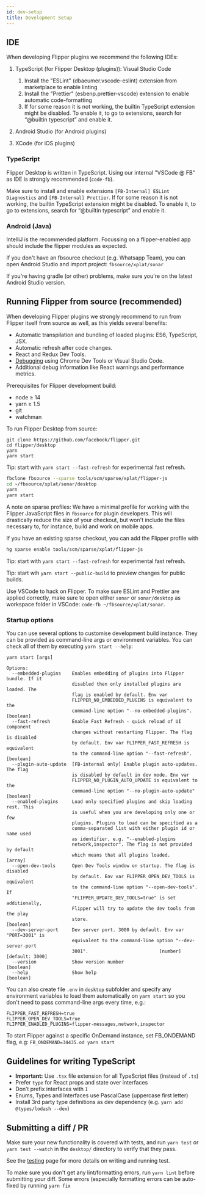 ```yaml
---
id: dev-setup
title: Development Setup
---
```


## IDE

<OssOnly>

When developing Flipper plugins we recommend the following IDEs:

1. TypeScript (for Flipper Desktop (plugins)): Visual Studio Code
    1. Install the "ESLint" (dbaeumer.vscode-eslint) extension from marketplace to enable linting
    1. Install the "Prettier" (esbenp.prettier-vscode) extension to enable automatic code-formatting
    1. If for some reason it is not working, the builtin TypeScript extension might be disabled. To enable it, to go to extensions, search for “@builtin typescript” and enable it.

1. Android Studio (for Android plugins)
1. XCode (for iOS plugins)

</OssOnly>

<FbInternalOnly>

### TypeScript

Flipper Desktop is written in TypeScript.
Using our internal "VSCode @ FB" as IDE is strongly recommended (`code-fb`).

Make sure to install and enable extensions `[FB-Internal] ESLint Diagnostics` and `[FB-Internal] Prettier`.
If for some reason it is not working, the builtin TypeScript extension might be disabled. To enable it, to go to extensions, search for “@builtin typescript” and enable it.

### Android (Java)

IntelliJ is the recommended platform. Focussing on a flipper-enabled app should include the flipper modules as expected.

If you don't have an fbsource checkout (e.g. Whatsapp Team), you can open Android Studio and import project: `fbsource/xplat/sonar`

If you're having gradle (or other) problems, make sure you're on the latest Android Studio version.

</FbInternalOnly>


## Running Flipper from source (recommended)

When developing Flipper plugins we strongly recommend to run from Flipper itself from source as well, as this yields several benefits:


- Automatic transpilation and bundling of loaded plugins: ES6, TypeScript, JSX.
- Automatic refresh after code changes.
- React and Redux Dev Tools.
- [Debugging](debugging) using Chrome Dev Tools or Visual Studio Code.
- Additional debug information like React warnings and performance metrics.

Prerequisites for Flipper development build:
- node ≥ 14
- yarn ≥ 1.5
- git
- watchman

To run Flipper Desktop from source:

<OssOnly>

```
git clone https://github.com/facebook/flipper.git
cd flipper/desktop
yarn
yarn start
```

Tip: start with `yarn start --fast-refresh` for experimental fast refresh.

</OssOnly>

<FbInternalOnly>

```bash
fbclone fbsource --sparse tools/scm/sparse/xplat/flipper-js
cd ~/fbsource/xplat/sonar/desktop
yarn
yarn start
```

A note on sparse profiles: We have a minimal profile for working with the Flipper JavaScript
files in `fbsource` for plugin developers. This will drastically reduce the size of your checkout, but
won't include the files necessary to, for instance, build and work on mobile apps.

If you have an existing sparse checkout, you can add the Flipper profile with

```bash
hg sparse enable tools/scm/sparse/xplat/flipper-js
```

Tip: start with `yarn start --fast-refresh` for experimental fast refresh.

Tip: start wih `yarn start --public-build` to preview changes for public builds.

Use VSCode to hack on Flipper.
To make sure ESLint and Prettier are applied correctly, make sure to open either `sonar` or `sonar/desktop` as workspace folder in VSCode: `code-fb ~/fbsource/xplat/sonar`.

</FbInternalOnly>

### Startup options

You can use several options to customise development build instance. They can be provided as command-line args or environment variables.
You can check all of them by executing `yarn start --help`:
```
yarn start [args]

Options:
  --embedded-plugins    Enables embedding of plugins into Flipper bundle. If it
                        disabled then only installed plugins are loaded. The
                        flag is enabled by default. Env var
                        FLIPPER_NO_EMBEDDED_PLUGINS is equivalent to the
                        command-line option "--no-embedded-plugins".   [boolean]
  --fast-refresh        Enable Fast Refresh - quick reload of UI component
                        changes without restarting Flipper. The flag is disabled
                        by default. Env var FLIPPER_FAST_REFRESH is equivalent
                        to the command-line option "--fast-refresh".   [boolean]
  --plugin-auto-update  [FB-internal only] Enable plugin auto-updates. The flag
                        is disabled by default in dev mode. Env var
                        FLIPPER_NO_PLUGIN_AUTO_UPDATE is equivalent to the
                        command-line option "--no-plugin-auto-update"  [boolean]
  --enabled-plugins     Load only specified plugins and skip loading rest. This
                        is useful when you are developing only one or few
                        plugins. Plugins to load can be specified as a
                        comma-separated list with either plugin id or name used
                        as identifier, e.g. "--enabled-plugins
                        network,inspector". The flag is not provided by default
                        which means that all plugins loaded.             [array]
  --open-dev-tools      Open Dev Tools window on startup. The flag is disabled
                        by default. Env var FLIPPER_OPEN_DEV_TOOLS is equivalent
                        to the command-line option "--open-dev-tools". If
                        "FLIPPER_UPDATE_DEV_TOOLS=true" is set additionally,
                        Flipper will try to update the dev tools from the play
                        store.                                         [boolean]
  --dev-server-port     Dev server port. 3000 by default. Env var "PORT=3001" is
                        equivalent to the command-line option "--dev-server-port
                        3001".                          [number] [default: 3000]
  --version             Show version number                            [boolean]
  --help                Show help                                      [boolean]
```

You can also create file `.env` in `desktop` subfolder and specify any environment variables to load them automatically on `yarn start` so you don't need to pass command-line args every time, e.g.:

```
FLIPPER_FAST_REFRESH=true
FLIPPER_OPEN_DEV_TOOLS=true
FLIPPER_ENABLED_PLUGINS=flipper-messages,network,inspector
```

<FbInternalOnly>

To start Flipper against a specific OnDemand instance, set FB_ONDEMAND flag, e.g: `FB_ONDEMAND=34435.od yarn start`

</FbInternalOnly>

## Guidelines for writing TypeScript
* **Important:** Use `.tsx` file extension for all TypeScript files (instead of `.ts`)
* Prefer `type` for React props and state over interfaces
* Don’t prefix interfaces with `I`
* Enums, Types and Interfaces use PascalCase (uppercase first letter)
* Install 3rd party type definitions as dev dependency (e.g. `yarn add @types/lodash --dev`)

## Submitting a diff / PR

Make sure your new functionality is covered with tests, and run `yarn test` or `yarn test --watch` in the `desktop/` directory to verify that they pass.

See the [testing](testing) page for more details on writing and running test.

To make sure you don't get any lint/formatting errors, run `yarn lint` before submitting your diff. Some errors (especially formatting errors can be auto-fixed by running `yarn fix`
